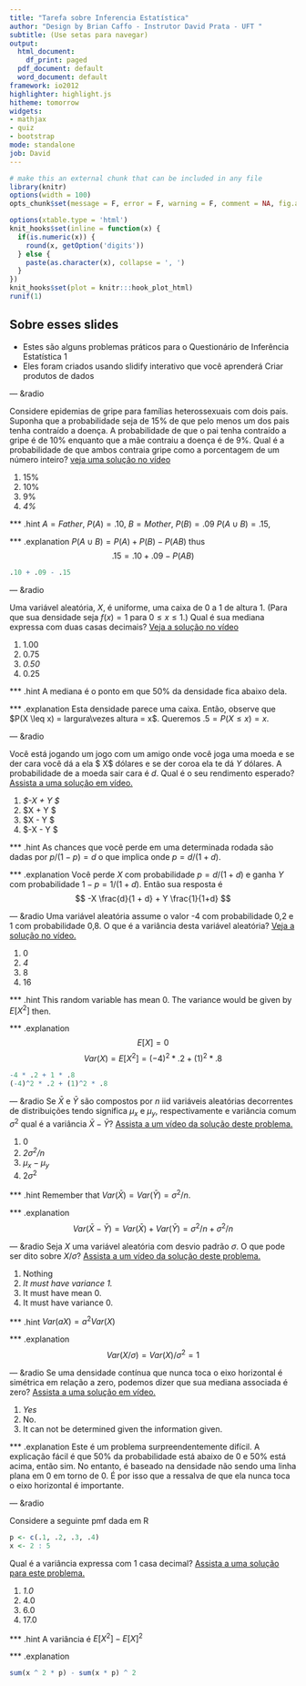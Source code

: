 ```yaml
---
title: "Tarefa sobre Inferencia Estatística"
author: "Design by Brian Caffo - Instrutor David Prata - UFT " 
subtitle: (Use setas para navegar)
output:
  html_document:
    df_print: paged
  pdf_document: default
  word_document: default
framework: io2012
highlighter: highlight.js
hitheme: tomorrow
widgets:
- mathjax
- quiz
- bootstrap
mode: standalone
job: David
---
```

```r
# make this an external chunk that can be included in any file
library(knitr)
options(width = 100)
opts_chunk$set(message = F, error = F, warning = F, comment = NA, fig.align = 'center', dpi = 100, tidy = F, cache.path = '.cache/', fig.path = 'fig/')

options(xtable.type = 'html')
knit_hooks$set(inline = function(x) {
  if(is.numeric(x)) {
    round(x, getOption('digits'))
  } else {
    paste(as.character(x), collapse = ', ')
  }
})
knit_hooks$set(plot = knitr:::hook_plot_html)
runif(1)
```

## Sobre esses slides
- Estes são alguns problemas práticos para o Questionário de Inferência Estatística 1
- Eles foram criados usando slidify interativo que você aprenderá Criar produtos de dados


--- &radio

Considere epidemias de gripe para famílias heterossexuais com dois pais. Suponha que a probabilidade seja de 15% de que pelo menos um dos pais tenha contraído a doença. A probabilidade de que o pai tenha contraído a gripe é de 10% enquanto que a mãe contraiu a doença é de 9%. Qual é a probabilidade de que ambos contraia gripe como a porcentagem de um número inteiro?
[veja uma solução no vídeo](https://www.youtube.com/watch?v=CvnmoCuIN08&index=1&list=PLpl-gQkQivXhHOcVeU3bSJg78zaDYbP9L)

1. 15%
2. 10%
3. 9%
4. _4%_

*** .hint
$A = Father$, $P(A) = .10$, $B = Mother$, $P(B) = .09$
$P(A\cup B) = .15$,

*** .explanation
$P(A\cup B) = P(A) + P(B) - P(AB)$ thus
$$.15 = .10 + .09 - P(AB)$$
```r
.10 + .09 - .15
```

---  &radio

Uma variável aleatória, $X$, é uniforme, uma caixa de $0$ a $1$ de altura $1$. (Para que sua densidade seja $f(x) = 1$ para $0\leq x \leq 1$.) Qual é sua mediana expressa com duas casas decimais?
[Veja a solução no vídeo](https://www.youtube.com/watch?v=UXcarD-1xAM&index=2&list=PLpl-gQkQivXhHOcVeU3bSJg78zaDYbP9L)</p>

1. 1.00
2. 0.75
3. _0.50_
4. 0.25

*** .hint
A mediana é o ponto em que 50% da densidade fica abaixo dela.

*** .explanation
Esta densidade parece uma caixa. Então, observe que $P(X \leq x) = largura\vezes altura = x$.
Queremos $.5 = P(X\leq x) = x$.

--- &radio

Você está jogando um jogo com um amigo onde você joga uma moeda e se der cara você dá a ela $ X$ dólares e se der coroa ela te dá $Y$ dólares. A probabilidade de a moeda sair cara é $d$. Qual é o seu rendimento esperado? [Assista a uma solução em vídeo.](https://www.youtube.com/watch?v=5J88Zq0q81o&list=PLpl-gQkQivXhHOcVeU3bSJg78zaDYbP9L&index=3)

1. _$-X \frac{d}{1 + d} + Y \frac{1}{1+d} $_
2. $X \frac{d}{1 + d} + Y \frac{1}{1+d} $
3. $X \frac{d}{1 + d} - Y \frac{1}{1+d} $
4. $-X \frac{d}{1 + d} - Y \frac{1}{1+d} $

*** .hint
As chances que você perde em uma determinada rodada são dadas por $p / (1 - p) = d$ o que implica
onde $p = d / (1 + d)$.

*** .explanation
Você perde $X$ com probabilidade $p = d/(1 +d)$ e ganha $Y$ com probabilidade $1-p = 1/(1 + d)$. Então sua resposta é 
$$
-X \frac{d}{1 + d} + Y \frac{1}{1+d}
$$

--- &radio
Uma variável aleatória assume o valor -4 com probabilidade 0,2 e 1 com probabilidade 0,8. O que
é a variância desta variável aleatória? [Veja a solução no vídeo.](https://www.youtube.com/watch?v=Em-xJeQO1rc&index=4&list=PLpl-gQkQivXhHOcVeU3bSJg78zaDYbP9L)

1. 0
2. _4_
3. 8
4. 16

*** .hint
This random variable has mean 0. The variance would be given by $E[X^2]$ then.

*** .explanation
$$E[X] = 0$$
$$
Var(X) = E[X^2] = (-4)^2 * .2 + (1)^2 * .8
$$
```r
-4 * .2 + 1 * .8
(-4)^2 * .2 + (1)^2 * .8
```


--- &radio
Se $\bar X$ e $\bar Y$ são compostos por $n$ iid variáveis ​​aleatórias decorrentes de distribuições
tendo significa $\mu_x$ e $\mu_y$, respectivamente e variância comum $\sigma^2$
qual é a variância $\bar X - \bar Y$? [Assista a um vídeo da solução deste problema.](https://www.youtube.com/watch?v=7zJhPzX6jns&list=PLpl-gQkQivXhHOcVeU3bSJg78zaDYbP9L&index=5)

1. 0
2. _$2\sigma^2/n$_
3. $\mu_x - \mu_y$
4. $2\sigma^2$

*** .hint
Remember that $Var(\bar X) = Var(\bar Y) = \sigma^2 / n$.

*** .explanation
$$
Var(\bar X - \bar Y) = Var(\bar X) + Var(\bar Y) = \sigma^2 / n + \sigma^2 / n
$$

--- &radio
Seja $X$ uma variável aleatória com desvio padrão $\sigma$. O que pode
ser dito sobre $X /\sigma$? [Assista a um vídeo da solução deste problema.](https://www.youtube.com/watch?v=0WUj18_BUPA&list=PLpl-gQkQivXhHOcVeU3bSJg78zaDYbP9L&index=6)

1. Nothing
2. _It must have variance 1._
3. It must have mean 0.
4. It must have variance 0.

*** .hint
$Var(aX) = a^2 Var(X)$

*** .explanation
$$Var(X / \sigma) = Var(X) / \sigma^2 = 1$$


--- &radio
Se uma densidade contínua que nunca toca o eixo horizontal é simétrica em relação a zero, podemos dizer que sua mediana associada é zero? [Assista a uma solução em vídeo.](https://www.youtube.com/watch?v=sn48CGH_TXI&list=PLpl-gQkQivXhHOcVeU3bSJg78zaDYbP9L&index=7)

1. _Yes_
2. No.
3. It can not be determined given the information given.

*** .explanation
Este é um problema surpreendentemente difícil. A explicação fácil é que 50% da probabilidade
está abaixo de 0 e 50% está acima, então sim. No entanto, é baseado na densidade não sendo
uma linha plana em 0 em torno de 0. É por isso que a ressalva de que ela nunca toca o eixo horizontal
é importante.


--- &radio

Considere a seguinte pmf dada em R
```r
p <- c(.1, .2, .3, .4)
x <- 2 : 5
```
Qual é a variância expressa com 1 casa decimal? [Assista a uma solução para este problema.](https://www.youtube.com/watch?v=sn48CGH_TXI&list=PLpl-gQkQivXhHOcVeU3bSJg78zaDYbP9L&index=7)

1. _1.0_
2. 4.0
3. 6.0
4. 17.0

*** .hint
A variância é $E[X^2] - E[X]^2$

*** .explanation
```r
sum(x ^ 2 * p) - sum(x * p) ^ 2
```
